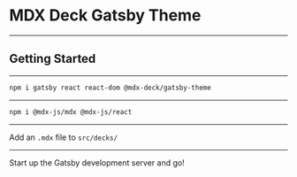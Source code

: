 


# MDX Deck Gatsby Theme

---

## Getting Started

---

```sh
npm i gatsby react react-dom @mdx-deck/gatsby-theme
```

---

```sh
npm i @mdx-js/mdx @mdx-js/react
```

---

Add an `.mdx` file to `src/decks/`

---

Start up the Gatsby development server and go!


